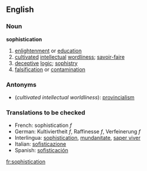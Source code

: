 ==English==
===Noun===
'''sophistication'''
# [[enlightenment]] or [[education]]
# [[cultivated]] [[intellectual]] [[wordliness]]; [[savoir-faire]]
# [[deceptive]] [[logic]]; [[sophistry]]
# [[falsification]] or [[contamination]]

===Antonyms===
* (''cultivated intellectual worldliness''): [[provincialism]]

=== Translations to be checked === 
*French: sophistication ''f'' 
*German: Kultiviertheit ''f'', Raffinesse ''f'', Verfeinerung ''f''
*Interlingua: [[sophistication]], [[mundanitate]], [[saper viver]] 
*Italian: [[sofisticazione]] 
*Spanish: [[sofisticación]]

[[fr:sophistication]]